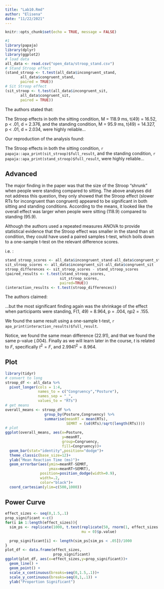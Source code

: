 ```yaml
---
title: "Lab10.Rmd"
author: "Elisena"
date: "11/22/2021"
---
```


```r
knitr::opts_chunk$set(echo = TRUE, message = FALSE)
```




```r
#1
library(papaja)
library(dplyr)
library(ggplot2)
# load data
all_data <- read.csv("open_data/stroop_stand.csv")
# Stand Stroop effect
(stand_stroop <- t.test(all_data$incongruent_stand,
       all_data$congruent_stand,
       paired = TRUE))
# Sit Stroop effect
(sit_stroop <- t.test(all_data$incongruent_sit,
       all_data$congruent_sit,
       paired = TRUE))
```
The authors stated that:

The Stroop effects in both the sitting condition, M = 118.9 ms, t(49) = 16.52, p < .01, d = 2.376, and the standing condition, M = 95.9 ms, t(49) = 14.327, p < .01, d = 2.034, were highly reliable...

Our reproduction of the analysis found:

The Stroop effects in both the sitting condition, `r papaja::apa_print(sit_stroop)$full_result`, and the standing condition, `r papaja::apa_print(stand_stroop)$full_result`, were highly reliable...

## Advanced

The major finding in the paper was that the size of the Stroop "shrunk" when people were standing compared to sitting. The above analyses did not address this question, they only showed that the Stroop effect (slower RTs for incongruent than congruent) appeared to be significant in both sitting and standing conditions. According to the means, it looked like the overall effect was larger when people were sitting (118.9) compared to standing (95.9).

Although the authors used a repeated measures ANOVA to provide statistical evidence that the Stroop effect was smaller in the stand than sit condition, they could have used a paired samples t-test, which boils down to a one-sample t-test on the relevant difference scores.

i.e. :

```r
stand_stroop_scores <- all_data$incongruent_stand-all_data$congruent_stand
sit_stroop_scores <- all_data$incongruent_sit-all_data$congruent_sit
stroop_differences <- sit_stroop_scores - stand_stroop_scores
(paired_results <- t.test(stand_stroop_scores,
                         sit_stroop_scores,
                         paired=TRUE))
(interaction_results <- t.test(stroop_differences))
```
The authors claimed:

...but the most significant finding again was the shrinkage of the effect when participants were standing, F(1, 49) = 8.964, p = .004, ηp2 = .155. 

We found the same result using a one-sample t-test, `r apa_print(interaction_results)$full_result`.

Notice, we found the same mean difference (22.91), and that we found the same p-value (.004). Finally as we will learn later in the course, $t$ is related to $F$, specifically $t^2 = F$, and $2.9941^2 = 8.964$.

## Plot

```r
library(tidyr)
# convert to long
stroop_df <- all_data %>%
  pivot_longer(cols = 1:4,
               names_to = c("Congruency","Posture"),
               names_sep = "_",
               values_to = "RTs")
# get means
overall_means <- stroop_df %>%
                  group_by(Posture,Congruency) %>%
                  summarise(meanRT = mean(RTs),
                            SEMRT = (sd(RTs)/sqrt(length(RTs))))
# plot
ggplot(overall_means, aes(x=Posture,
                          y=meanRT, 
                          group=Congruency,
                          fill=Congruency))+
  geom_bar(stat="identity",position="dodge")+
  theme_classic(base_size=12)+
  ylab("Mean Reaction Time (ms)")+
  geom_errorbar(aes(ymin=meanRT-SEMRT,
                    ymax=meanRT+SEMRT),
                position=position_dodge(width=0.9),
                width=.2,
                color="black")+
  coord_cartesian(ylim=c(500,1000))
```

## Power Curve

```r
effect_sizes <- seq(0,1.5,.1)
prop_significant <-c()
for(i in 1:length(effect_sizes)){
  sim_ps <- replicate(1000, t.test(replicate(50, rnorm(1, effect_sizes[i], 1)),
                                   mu = 0)$p.value)
  
  prop_significant[i] <- length(sim_ps[sim_ps < .05])/1000
}
plot_df <- data.frame(effect_sizes,
                      prop_significant)
ggplot(plot_df, aes(x=effect_sizes,y=prop_significant))+
  geom_line() +
  geom_point() +
  scale_x_continuous(breaks=seq(0,1.5,.1))+
  scale_y_continuous(breaks=seq(0,1,.1)) +
  ylab("Proportion Significant")
```
